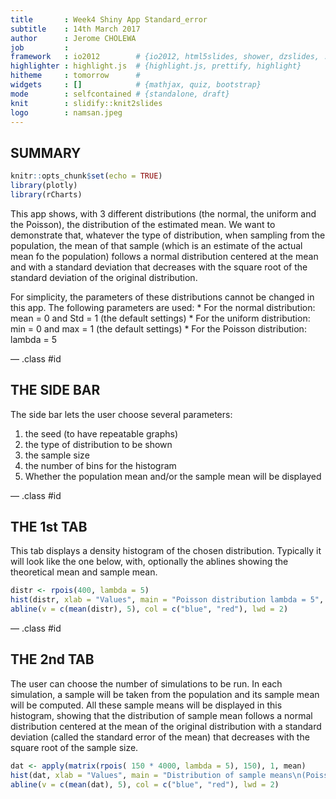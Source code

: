 ```yaml
---
title       : Week4 Shiny App Standard_error
subtitle    : 14th March 2017
author      : Jerome CHOLEWA
job         : 
framework   : io2012        # {io2012, html5slides, shower, dzslides, ...}
highlighter : highlight.js  # {highlight.js, prettify, highlight}
hitheme     : tomorrow      # 
widgets     : []            # {mathjax, quiz, bootstrap}
mode        : selfcontained # {standalone, draft}
knit        : slidify::knit2slides
logo        : namsan.jpeg
---
```



## SUMMARY
```r
knitr::opts_chunk$set(echo = TRUE)
library(plotly)
library(rCharts)
```
This app shows, with 3 different distributions (the normal, the uniform and the Poisson), the distribution of the estimated mean. We want to demonstrate that, whatever the type of distribution, when sampling from the population, the mean of that sample (which is an estimate of the actual mean fo the population) follows a normal distribution centered at the mean and with a standard deviation that decreases with the square root of the standard deviation of the original distribution.

For simplicity, the parameters of these distributions cannot be changed in this app. The following parameters are used:
* For the normal distribution: mean = 0 and Std = 1 (the default settings)
* For the uniform distribution: min = 0 and max = 1 (the default settings)
* For the Poisson distribution: lambda = 5



--- .class #id 

## THE SIDE BAR
The side bar lets the user choose several parameters:

1. the seed (to have repeatable graphs)
2. the type of distribution to be shown
5. the sample size
4. the number of bins for the histogram
5. Whether the population mean and/or the sample mean will be displayed


--- .class #id 

## THE 1st TAB
This tab displays a density histogram of the chosen distribution. Typically it will look like the one below, with, optionally the ablines showing the theoretical mean and sample mean.
``` r
distr <- rpois(400, lambda = 5)
hist(distr, xlab = "Values", main = "Poisson distribution lambda = 5", breaks = 12, freq = FALSE)
abline(v = c(mean(distr), 5), col = c("blue", "red"), lwd = 2)
```


--- .class #id 

## THE 2nd TAB
The user can choose the number of simulations to be run. In each simulation, a sample will be taken from the population and its sample mean will be computed. All these sample means will be displayed in this histogram, showing that the distribution of sample mean follows a normal distribution centered at the mean of the original distribution with a standard deviation (called the standard error of the mean) that decreases with the square root of the sample size.
``` r
dat <- apply(matrix(rpois( 150 * 4000, lambda = 5), 150), 1, mean)
hist(dat, xlab = "Values", main = "Distribution of sample means\n(Poisson distribution lambda = 5)\n150 simulations with each 4000 samples", breaks = 30, freq = FALSE)
abline(v = c(mean(dat), 5), col = c("blue", "red"), lwd = 2)
```



